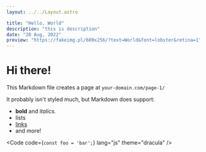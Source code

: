 ```yaml
---
layout: ../../Layout.astro

title: "Hello, World"
description: "this is description"
date: "20 Aug, 2022"
preview: "https://fakeimg.pl/600x256/?text=World&font=lobster&retina=1"
---
```



# Hi there!

This Markdown file creates a page at `your-domain.com/page-1/`

It probably isn't styled much, but Markdown does support:

- **bold** and _italics._
- lists
- [links](https://astro.build)
- and more!

<Code code={`const foo = 'bar';`} lang="js" theme="dracula" />

